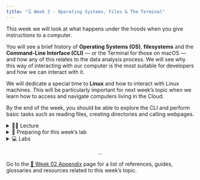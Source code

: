 ---
title: "🗓️ Week 2 - Operating Systems, Files & The Terminal"
---

This week we will look at what happens under the hoods when you give instructions to a computer. 

You will see a brief history of **Operating Systems (OS)**, **filesystems** and the **Command-Line Interface (CLI)** — or the Terminal for those on macOS — and how any of this relates to the data analysis process. We will see why this way of interacting with our computer is the most suitable for developers and how we can interact with it.

We will dedicate a special time to **Linux** and how to interact with Linux machines. This will be particularly important for next week's topic when we learn how to access and navigate computers living in the Cloud.

By the end of the week, you should be able to explore the CLI and perform basic tasks such as reading files, creating directories and calling webpages.

<details> <summary>👨‍🏫 Lecture</summary> 
## 👨‍🏫 Lecture

### 🖥️ Part I - Operating Systems, Files & The Terminal (45-50 min)

<mark class="todo"></mark>

Either click on the slide area below or click [here](/slides/week02_slides_part1.qmd) to view it in fullscreen.
Use your keypad to navigate the slides.


<div class="container" style="position: relative;overflow: hidden;width: 100%;min-height:600px;">
<iframe src="/slides/week02_slides_part1.html" style="position=absolute;top: 0;left: 0;bottom: 0;right: 0;width: 100%;min-height:600px;"></iframe>
</div>

### ☕ Coffee Break (10 min)

Use this time to chat, stretch, drink some coffee or just relax for a bit by yourself.

### 🖥️ Part II - Demo: Navigating the Terminal (45-50 min)

<mark class="todo"></mark>

</details>

<details><summary>📒 Preparing for this week's lab</summary>
## 📒 Preparing for this week's lab

Next week we will learn about the command line (also called the terminal). Follow the tips below to ensure you will get the most out of next week's lab:

- Bring your laptops (tablets are not suitable for this class).
- Students who use ![](/figures/logos/windows_logo.svg){height="1em" fig-align="left" vertical-align="middle" fig-alt="Windows logo"} Windows will have to install additional software on their laptops. We will dedicate some of our time in the lab to this, but if you want, you could try to follow Steps 1-4 of the [@canonical_install_2022] tutorial before coming to class. 
    - Don't worry about what all of this means for now!
- Browse the [🔖 Week 02 Appendix](/weeks/week02_appendix.qmd) page:
    - skim through the blog posts and articles therein to reinforce concepts covered in the lecture,
    - bookmark whatever you feel could be relevant to you in the future
- Try to replicate the lecture demo before coming to the lab. 
</details>

<details> <summary>💻 Labs</summary>

## 🛣️ Lab Roadmap

This week, we will learn to access and navigate your computer in a shell called bash, the most common way to access computers in the cloud (the topic of next week's lecture and lab). By default, bash is available on Unix-based operating systems (Linux and macOS). Those using Windows will have to install some additional software first. 

### Step 1: Setting up
<p></p>
<details class="special"> <summary> ![](/figures/logos/windows_logo.svg){height="1em" fig-align="left" vertical-align="middle" fig-alt="Windows logo"} Windows users </summary>
<p></p>

Sadly, Windows command line interfaces differ from those used in Unix-based operating systems (Linux and macOS). Therefore, the commands we will learn today do not apply to Windows. 

But fear not! Recent versions of Windows have a feature called Windows Subsystem for Linux, or WSL, [@microsoft_what_2022], which you can use to install Linux distributions. You just have to enable it first.

🎯 **ACTION POINT:** Follow Steps 1-4 of the tutorial ["Install Ubuntu on Wsl2 on Windows 11 with GUI Support."](https://ubuntu.com/tutorials/install-ubuntu-on-wsl2-on-windows-11-with-gui-support)

</details>

<details class="special"> <summary> ![](/figures/logos/apple_logo.svg){height="1em" fig-align="left" vertical-align="middle" fig-alt="Apple logo"} macOS users </summary>
<p></p>

🎯 **ACTION POINT:** 

1. Open [the terminal](https://support.apple.com/en-gb/guide/terminal/apd5265185d-f365-44cb-8b09-71a064a42125/mac#:~:text=Open%20Terminal&text=Click%20the%20Launchpad%20icon%20in,%2C%20then%20double%2Dclick%20Terminal) 
2. Now, to ensure you are using the bash shell, type the following and hit ENTER:
```bash
echo $SHELL
```
If you see the following message printed on the terminal screen, you are all good to move to the next step.
```console
/bin/bash
```

3. If instead, you saw the message below:
```console
/bin/zsh
```
This means your computer came pre-packed with a different terminal called Z Shell. Read and follow the instructions in [this tutorial](https://news.learnenough.com/macos-bash-zshell#aside-changing_shells) to change your shell to bash.

_🤓 Curious about the different mac shells? Checkout the full article on [@hartl_using_2020]_

</details>

<details class="special"> <summary> ![](/figures/logos/linux_logo.svg){height="1em" fig-align="left" vertical-align="middle" fig-alt="Linux logo"} Linux users </summary>
<p></p>

You probably already know how to get to the terminal — typically the shortcut Ctrl+T will get you there. 

Just ensure you are running the bash shell. If not, follow the same instructions given to macOS users above.
</details>

### Step 2: Locate yourself

The command `pwd` stands for 'print working directory' and returns the full path to your current directory inside the terminal.

1. Open the bash shell (using instructions from Step 1 above)
2. Type 'pwd' and hit ENTER. You should get a string of text indicating the full path of where you are inside the terminal.
3. Compare your output to the colleagues around you. What differs?
4. See what is up with `ls ..`
5. See what is down with `ls .`
6. What do the dots `.` and `..` mean?

</details>


<p style="text-align: center;">...</p>
Go to the [🔖 Week 02 Appendix](/weeks/week02_appendix.qmd) page for a list of references, guides, glossaries and resources related to this week's topic.